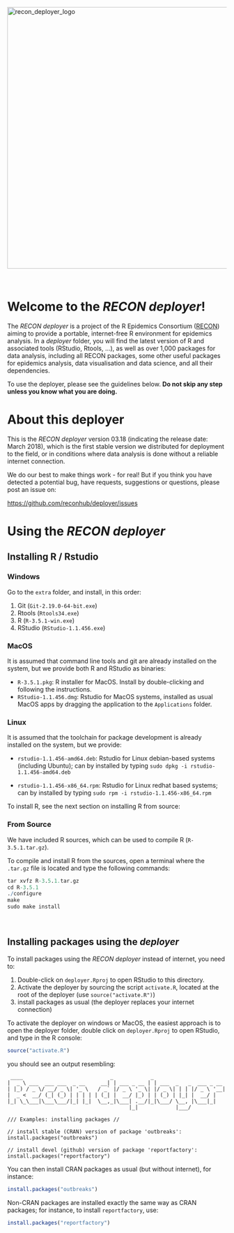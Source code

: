
<div>
<img src=img/logo_deployer.png alt="recon_deployer_logo" width="600px">
</div>

<br>


# Welcome to the *RECON deployer*!

The *RECON deployer* is a project of the R Epidemics Consortium
([RECON](http://www.repidemicsconsortium.org)) aiming to provide a portable,
internet-free R environment for epidemics analysis. In a *deployer* folder, you
will find the latest version of R and associated tools (RStudio, Rtools, ...),
as well as over 1,000 packages for data analysis, including all RECON packages,
some other useful packages for epidemics analysis, data visualisation and data
science, and all their dependencies.

To use the deployer, please see the guidelines below. **Do not skip any step
unless you know what you are doing.**


# About this deployer

This is the *RECON deployer* version 03.18 (indicating the release date: March
2018), which is the first stable version we distributed for deployment to the
field, or in conditions where data analysis is done without a reliable internet
connection.

We do our best to make things work - for real! But if you think you have
detected a potential bug, have requests, suggestions or questions, please post
an issue on:

[https://github.com/reconhub/deployer/issues](https://github.com/reconhub/deployer/issues)


# Using the *RECON deployer*

## Installing R / Rstudio

### Windows

Go to the `extra` folder, and install, in this order:

1. Git (`Git-2.19.0-64-bit.exe`)
2. Rtools (`Rtools34.exe`)
3. R (`R-3.5.1-win.exe`)
4. RStudio (`RStudio-1.1.456.exe`)


### MacOS

It is assumed that command line tools and git are already installed on the
system, but we provide both R and RStudio as binaries:


- `R-3.5.1.pkg`: R installer for MacOS. Install by double-clicking and following
  the instructions.
- `RStudio-1.1.456.dmg`: Rstudio for MacOS systems, installed as usual MacOS
  apps by dragging the application to the `Applications` folder.


### Linux

It is assumed that the toolchain for package development is
already installed on the system, but we provide:

- `rstudio-1.1.456-amd64.deb`: Rstudio for Linux debian-based systems (including
  Ubuntu); can by installed by typing `sudo dpkg -i rstudio-1.1.456-amd64.deb`

- `rstudio-1.1.456-x86_64.rpm`: Rstudio for Linux redhat based systems; can by
  installed by typing `sudo rpm -i rstudio-1.1.456-x86_64.rpm`

To install R, see the next section on installing R from source:

### From Source

We have included R sources, which can be used to compile R (`R-3.5.1.tar.gz`).

To compile and install R from the sources, open a terminal where the `.tar.gz`
file is located and type the following commands:

```r
tar xvfz R-3.5.1.tar.gz
cd R-3.5.1
./configure
make 
sudo make install
```



<br>

## Installing packages using the *deployer*

To install packages using the *RECON deployer* instead of internet, you need to:

1. Double-click on `deployer.Rproj` to open RStudio to this directory.
1. Activate the deployer by sourcing the script `activate.R`, located at the
   root of the deployer (use `source("activate.R")`)
2. install packages as usual (the deployer replaces your internet connection)


To activate the deployer on windows or MacOS, the easiest approach is to open
the deployer folder, double click on `deployer.Rproj` to open RStudio, and type
in the R console:

```r
source("activate.R")
```

you should see an output resembling:

```
 ____                            _            _ 
|  _ \ ___  ___ ___  _ __     __| | ___ _ __ | | ___  _   _  ___ _ __ 
| |_) / _ \/ __/ _ \| '_ \   / _` |/ _ \ '_ \| |/ _ \| | | |/ _ \ '__|
|  _ <  __/ (_| (_) | | | | | (_| |  __/ |_) | | (_) | |_| |  __/ |
|_| \_\___|\___\___/|_| |_|  \__,_|\___| .__/|_|\___/ \__, |\___|_|
                                       |_|            |___/

/// Examples: installing packages //

// install stable (CRAN) version of package 'outbreaks':
install.packages("outbreaks")

// install devel (github) version of package 'reportfactory':
install.packages("reportfactory")

```

You can then install CRAN packages as usual (but without internet), for
instance:

```r
install.packages("outbreaks")
```

Non-CRAN packages are installed exactly the same way as CRAN packages; for
instance, to install `reportfactory`, use:

```r
install.packages("reportfactory")
```

<br>
<br>
